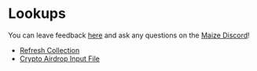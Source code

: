 # Lookups

You can leave feedback [here](https://forms.office.com/r/98s77PnLPb) and ask any questions on the [Maize Discord](https://discord.gg/gKxvUjRpvw)!

- [Refresh Collection](/docs/tutorials/metadata/refresh-collection)
- [Crypto Airdrop Input File](/docs/tutorials/metadata/upload-to-infura)
